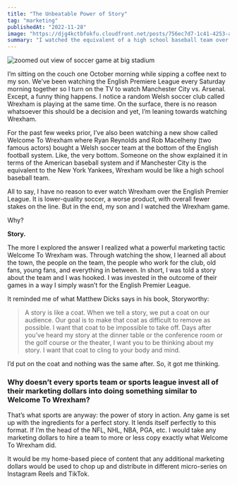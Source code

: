```yaml
---
title: "The Unbeatable Power of Story"
tag: "marketing"
publishedAt: "2022-11-28"
image: "https://djg4kctbfokfu.cloudfront.net/posts/756ec7d7-1c41-4253-a821-8bf7b56b18ab-scaled.jpeg"
summary: "I watched the equivalent of a high school baseball team over the New York Yankees. Find out why and how to adjust your marketing dollars to do the same."
---
```


<Image
  src="https://djg4kctbfokfu.cloudfront.net/posts/756ec7d7-1c41-4253-a821-8bf7b56b18ab-scaled.jpeg"
  alt="zoomed out view of soccer game at big stadium"
/>

I’m sitting on the couch one October morning while sipping a coffee next to my son. We’ve been watching the English Premiere League every Saturday morning together so I turn on the TV to watch Manchester City vs. Arsenal. Except, a funny thing happens. I notice a random Welsh soccer club called Wrexham is playing at the same time. On the surface, there is no reason whatsoever this should be a decision and yet, I’m leaning towards watching Wrexham.

For the past few weeks prior, I’ve also been watching a new show called Welcome To Wrexham where Ryan Reynolds and Rob Macelheny (two famous actors) bought a Welsh soccer team at the bottom of the English football system. Like, the very bottom. Someone on the show explained it in terms of the American baseball system and if Manchester City is the equivalent to the New York Yankees, Wrexham would be like a high school baseball team.

All to say, I have no reason to ever watch Wrexham over the English Premier League. It is lower-quality soccer, a worse product, with overall fewer stakes on the line. But in the end, my son and I watched the Wrexham game.

Why?

**Story.**

The more I explored the answer I realized what a powerful marketing tactic Welcome To Wrexham was. Through watching the show, I learned all about the town, the people on the team, the people who work for the club, old fans, young fans, and everything in between. In short, I was told a story about the team and I was hooked. I was invested in the outcome of their games in a way I simply wasn’t for the English Premier League.

It reminded me of what Matthew Dicks says in his book, Storyworthy:

<Blockquote>
  A story is like a coat. When we tell a story, we put a coat on our audience.
  Our goal is to make that coat as difficult to remove as possible. I want that
  coat to be impossible to take off. Days after you’ve heard my story at the
  dinner table or the conference room or the golf course or the theater, I want
  you to be thinking about my story. I want that coat to cling to your body and
  mind.
</Blockquote>

I’d put on the coat and nothing was the same after. So, it got me thinking.

### Why doesn’t every sports team or sports league invest all of their marketing dollars into doing something similar to Welcome To Wrexham?

That’s what sports are anyway: the power of story in action. Any game is set up with the ingredients for a perfect story. It lends itself perfectly to this format. If I’m the head of the NFL, NHL, NBA, PGA, etc. I would take any marketing dollars to hire a team to more or less copy exactly what Welcome To Wrexham did.

It would be my home-based piece of content that any additional marketing dollars would be used to chop up and distribute in different micro-series on Instagram Reels and TikTok.
